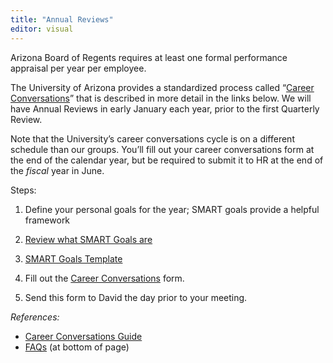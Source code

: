 ```yaml
---
title: "Annual Reviews"
editor: visual
---
```


Arizona Board of Regents requires at least one formal performance appraisal per year per employee.

The University of Arizona provides a standardized process called "[Career Conversations](https://hr.arizona.edu/career-conversations-employees)" that is described in more detail in the links below.
We will have Annual Reviews in early January each year, prior to the first Quarterly Review.

::: callout-note
Note that the University's career conversations cycle is on a different schedule than our groups.
You'll fill out your career conversations form at the end of the calendar year, but be required to submit it to HR at the end of the *fiscal* year in June.
:::

Steps:

1.  Define your personal goals for the year; SMART goals provide a helpful framework

2.  [Review what SMART Goals are](https://www.linkedin.com/learning/setting-team-and-employee-goals-using-smart-methodology/how-to-use-smart-goals-2)

3.  [SMART Goals Template](https://hr.arizona.edu/sites/default/files/Smart-Goal-Setting-Template_rev%202021.pdf)

4.  Fill out the [Career Conversations](https://hr.arizona.edu/career-conversations-employees) form.

5.  Send this form to David the day prior to your meeting.

*References:*

-   [Career Conversations Guide](https://hr.arizona.edu/career-conversations-employees)
-   [FAQs](https://hr.arizona.edu/career-conversations-employees) (at bottom of page)
